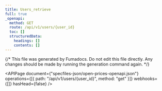 ```yaml
---
title: Users_retrieve
full: true
_openapi:
  method: GET
  route: /api/v1/users/{user_id}
  toc: []
  structuredData:
    headings: []
    contents: []
---
```


{/* This file was generated by Fumadocs. Do not edit this file directly. Any changes should be made by running the generation command again. */}

<APIPage
  document={"specfiles-json/open-prices-openapi.json"}
  operations={[{ path: "/api/v1/users/{user_id}", method: "get" }]}
  webhooks={[]}
  hasHead={false}
/>

